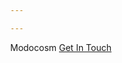 ```yaml
---

---
```

<html>
	<head>
		<title>Modocosm</title>
		<meta charset="utf-8"/>
		<meta name="robots" content="noindex"/>
		<meta name="viewport" content="width=device-width, initial-scale=1.0">
		<link rel="icon" href="avicon.ico?" type="image/x-icon">
		<link rel="https://cdnjs.cloudflare.com/ajax/libs/lato-font/3.0.0/css/lato-font.min.css">
		<script src = "https://cdnjs.cloudflare.com/ajax/libs/jquery/3.5.1/jquery.min.js"></script>
		<script src = "https://kit.fontawesome.com/10c920175f.js"></script>
		<link rel="stylesheet" href="styles/normalize.css?ver=0.0.1">
		<link rel="stylesheet" href="styles/core.css?ver=0.0.1">
		<link rel="stylesheet" href="styles/style.css?ver=0.0.2">
	</head>
	<body>
		<section class="nopad navigation">
			<mc-container>
				<mc-flex class="flex v-center">
					<mc-logo class="flex v-center">
						Modocosm
					</mc-logo>
					<mc-btn class="flex v-center">
						<a href="https://airtable.com/shr7eFiGikGmuNdsu/">Get In Touch</a>
					</mc-btn>
				</mc-flex>
			</mc-container>
		</section>
		<section class="nopad navigation-filler"></section>
		<section class="nopad hero">
			<style>
				:root {
					--float-shadow:drop-shadow(2px 2px 4px var(--color-body-muted));
					--float-shadow-alt:drop-shadow(2px 5px 8px var(--color-body-muted));
				}
				html,body {
					max-width:100%;
				}
				mc-container {
					display:block;
				}
				mc-hero {
					position:relative;
					height:60vh;
					min-height: 100vh;
					display: inline-block;
					width: 100%;
					overflow: hidden;
					padding-bottom:50px;
				}
				mc-hero .content {
					position:absolute;
					bottom:-36px;
					width:100%;
					text-align: Center;
				}
				mc-hero img.float {
					position:absolute;
					min-width:unset;
					filter:var(--float-shadow);
					animation:float 6s ease-in-out infinite;
					animation-direction: alternate;
				}
				mc-hero img.float.left {
					left:15%;
					width:20%;
					max-width:20%;
					top:30%;
					transform:rotate(15deg);
					animation-name:float3;
				}
				mc-hero img.float.center {
					width:60%;
					max-width:60%;
					left:30%;
					top:-5%;
				}
				mc-hero img.float.right {
					right:15%;
					top:25%;
					transform:rotate(-35deg);
					animation-name:float2;
				}
				@keyframes float {
					0% {
						filter:var(--float-shadow);
						transform: translatey(0px);
					}
					50% {
						filter:var(--float-shadow-alt);
						transform: translatey(-20px);
					}
					100% {
						filter:var(--float-shadow);
						transform: translatey(0px);
					}
				}
				@keyframes float2 {
					0% {
						filter:var(--float-shadow);
						transform: translatey(0px) rotate(-35deg);
					}
					50% {
						filter:var(--float-shadow-alt);
						transform: translatey(-20px) rotate(-25deg);
					}
					100% {
						filter:var(--float-shadow);
						transform: translatey(0px) rotate(-35deg);
					}
				}
				@keyframes float3 {
					0% {
						filter:var(--float-shadow);
						transform: translatey(0px) rotate(15deg);
					}
					50% {
						filter:var(--float-shadow-alt);
						transform: translatey(-20px) rotate(20deg);
					}
					100% {
						filter:var(--float-shadow);
						transform: translatey(0px) rotate(15deg);
					}
				}
				@keyframes float4 {
					0% {

						transform: translatey(0px) rotate(15deg);
					}
					50% {

						transform: translatey(-20px) rotate(20deg);
					}
					100% {

						transform: translatey(0px) rotate(15deg);
					}
				}

			</style>
			<mc-container>
				<mc-hero>
					<img class = "left float" src ="images/phone 600.png">
					<img class = "center float desktop" src="images/laptop2 1200.png" />
					<img class = "right float" src="images/Moto@2x.png">
					<div class = "content">
						<h1>We Build Stellar Brands.</h1>
						<p>Modocosm helps brands and business take off.</p>
					</div>
				</mc-hero>
			</mc-container>
		</section>
		<section class="feature feature-left">
			<style>
				.anim img {
					animation:float4 20s ease-in-out infinite;
				}
				.relative {
					position: relative;
				}
				.absolute {
					position: absolute;
					left:0;
					top:20%;
				}
				.anim img.moto, img.ill {
					animation:float 8s ease-in-out infinite;
					filter:var(--float-shadow);
				}
				.anim img.ill {
					opacity:0.7;
				}
				.anim img.moto {
					top:35%;
					width:30%;
					animation-delay:700ms;
					animation-duration:8s;
					left:30%;
				}
			</style>
			<mc-container>
				<mc-feature>
					<mc-content class = "relative anim">
						<img class = "relative" src="images/illustration1-07.png" />
						<img class = "absolute moto" src="images/illustration1-2-moto@2x.png" />
						<img class = "absolute ill" src="images/illustration1-3-bg@2x.png" />
					</mc-content>
					<mc-content>
						<h2>Reach new heights.</h2>
						<p>We help brands and businesses solve their greatest marketing problems. Whether you need brand development, digital marketing, a custom  coded website, or content creation - we can help.</p>
					</mc-content>
				</mc-feature>
			</mc-container>
		</section>
		<section class="bg-alt features center">
			<style>
				.center p, .center h2, .center i, .center mc-col {
					text-align: center;
				}
				i {
					font-size:128px;
					color:#CECFDB;
					fill:#CECFDB;
					stroke:#CECFDB;
					font-family: Font Awesome 6 Pro;
				}
				.bg-alt.features mc-col {
					transition:150ms;
				}
				.bg-alt.features mc-col:hover {
					background-color:#F5F5F9;
				}
			</style>
			<mc-container>
				<mc-features>
					<mc-row col-default="3">
						<mc-col s="12" ms="6" lg="4">
							<i class="fa-solid fa-paintbrush-pencil"></i>
							<h2>Branding & Creative</h2>
							<p>Tell your story to the people who mater most. Carefully crafted creative that reflects your deep understanding of your target audience's values in order to build meaningful customer connections.</p>
						</mc-col>
						<mc-col s="12" ms="6" lg="4">
							<i class="fa-solid fa-rectangle-ad"></i>
							<h2>Advertising & Marketing</h2>
							<p>Make new friends and fans through targeted outreach and inbound marketing. Sophisticated marketing strategies that deliver impact and growth. </p>
						</mc-col>
						<mc-col s="12" ms="6" lg="4">
							<i class="fa-solid fa-browser"></i>
							<h2>Web Design & Development</h2>
							<p>Professional website design and development. No templates, themes, or shortcuts taken. Each website is designed based on your brand’s guidelines, and custom coded.</p>
						</mc-col>
					</mc-row>
				</mc-features>
			</mc-container>
		</section>
		<section class="feature text-bottom">
			<style>
				.special {
					position:relative;
					margin:auto;
					margin-bottom:-24px;

				}
				.special img {
					animation:float 8s ease-in-out infinite;
					filter:var(--float-shadow);
				}
				.moto {
					max-width:40%;
					left:30%;
					top:-25%;
					animation-delay:600ms;
				}
				.sparkles {
					top:-40%;
					animation-delay:1200ms;
				}
			</style>
			<mc-container>
				<mc-feature>
					<mc-content>
						<h2>Let's launch<br> something special</h2>
						<p>We are a collective of industry professionals who know how to craft creative strategies, persuasive communications, and digital experiences in order to grow brands and businesses.</p>
						<p>Our leadership team is composed of three industry experts: Kelly Groglio, Marty Ellery, and William Cowen. We each offer different expertise and perspectives that when combined creates a holistic marketing strategy.  With well over a decade of industry experience and our mixed background of agency, in-house and consultancy experience you can trust we understand your marketing needs and goals. Together, with you, we can create something stellar.</p>
					</mc-content>
					<mc-content class = "special">
						<img class = "relative ball" src="images/illustation2-1-planet@2x.png" />
						<img class = "absolute moto" src="images/illustation2-2-moto@2x.png" />
						<img class = "absolute sparkles" src="images/illustation2-3-notifications@2x.png" />
					</mc-content>
				</mc-feature>
			</mc-container>
		</section>
		<section class="bg-alt features">
			<style>
				.profile {
					position: relative;
					background-color: var(--color-bg-alt);
					perspective: 1000px;
					width:100% !important;
					height:auto !important;
					aspect-ratio:1;
					padding:15%;
					margin-bottom:-5%;
				}
				.flip {
					position: relative;
					width: 100%;
					height: 100%;
					text-align: center;
					transition: transform 0.6s;
					transform-style: preserve-3d;
				}
				.profile:hover .flip {
					transform: rotateY(180deg);
				}
				.profile img {
					max-width:unset;
					min-width:unset;
				}
				.profile img:nth-of-type(1),.profile img:nth-of-type(2) {
					position: absolute;
					width: 100%;
					height: 100%;
					-webkit-backface-visibility: hidden;
					backface-visibility: hidden;
					display:block;
				}
				.profile img:nth-of-type(2) {
					transform: rotateY(180deg) translateX(0px);
					transform-origin: center center;
					border-radius:0px;
				}
			</style>
			<mc-container>
				<mc-features>
					<mc-row col-default="3">
						<mc-col s="12" ms="6" lg="4">
							<div class = "profile"><div class = "flip"><img src="https://pbs.twimg.com/profile_images/605140374554701824/0FIZ6qF7_400x400.jpg" /><img src = "images/Moto headshots-02.png"></div></div>
							<h2>Marketing & Creative</h2>
							<p>Kelly is both a marketer and a creative. She has been working in the industry for over a decade and has led creative teams. As a marketer she believes in crafting holistic strategies and as a creative she provide leadership and direction to the production and execution process. </p>
						</mc-col>
						<mc-col s="12" ms="6" lg="4">
							<div class = "profile"><div class = "flip"><img src="https://www.nelsonschmidt.com/wp-content/uploads/headshot_marty-1.jpg" /><img src ="images/Moto headshots-03.png"></div></div>
							<h2>Strategic Communications</h2>
							<p>Marty is a veteran strategic  communications professional. She has led public relation departments and has crafted brand messaging for numerous companies. Her mastery of words and communications enables her to help businesses tell their story to their target audiences.</p>
						</mc-col>
						<mc-col s="12" ms="6" lg="4">
							<div class = "profile"><div class = "flip"><img src="https://windailysports.com/wp-content/uploads/2020/06/21273457_10213889004480326_8917962074572070566_o.jpg" /><img src ="images/Moto headshots-01.png"></div></div>
							<h2>Technology & Development</h2>
							<p>William lives and breaths all things digital. He has led development teams for game development companies, startups, and large established businesses. As a coder and developer himself he knows how to engineer scalable technical solutions, such as: websites, digital experiences, apps, etc.</p>
						</mc-col>
					</mc-row>
				</mc-features>
			</mc-container>
		</section>
		<section class="cta">
			<mc-container>
				<div class = "cta-cont">
					<h1 style="">How can we help you?</h1>
					{/*<!---<select name="services" id="service-select">
					<option value="">Please Select Service</option>
					<option value="web">Website 
						Design & Development</option>
						<option value="brand">Branding & Creative</option>
						<option value="ads">Advertising & Marketing</option>
					</select>--->*/}
				</div>
			</mc-container>
		</section>
		{/*<!---<section class = "selected alt">
			<mc-container>
				<div id = "web" class = "feature">
					<mc-feature>
						<mc-content>
							<h2>Website<br>
								Design & Development</h2>
								<p>We guarantee, every website 
									we craft includes the following:</p>
								</mc-content>
								<img src="https://modocosm.com/images/screens.png">
							</mc-feature>
							<mc-features>
								<mc-row col-default="3">
									<mc-col s="12" ms="6" lg="3">
										<img class="svg" src="https://assets.codepen.io/2582751/mobile-alt-solid.svg" />
										<h2>Responsive</h2>
										<p>Every website we create is responsive and works across all devices. We guarantee your site looks good and is easy to use no matter what device your visitors are viewing from.</p>
									</mc-col>
									<mc-col s="12" ms="6" lg="3">
										<img class="svg" src="https://assets.codepen.io/2582751/clipboard-check-solid.svg" />
										<h2>Fast Load Speed</h2>
										<p>We built our sites to be lean mean fast loading machines. By writing succinct code, optimizing images, reducing plug-in dependency we are able to engineer sites that load within seconds.</p>
									</mc-col>
									<mc-col s="12" ms="6" lg="3">
										<img class="svg" src="https://assets.codepen.io/2582751/columns-solid.svg" />
										<h2>Easy to Update CMS</h2>
										<p>We build each site with a Content Management System (CMS) so you can make changes to your site via a dashboard. Our CMS, is the industry leader, over 70% of websites are built on it.</p>
									</mc-col>
									<mc-col s="12" ms="6" lg="3">
										<img class="svg" src="https://assets.codepen.io/2582751/chart-bar-solid.svg" />
										<h2>Google Analytics</h2>
										<p>Google Analytics is integrated into each site we make. This allows you to collect data on website performance and visitor behavior. With this data you can make smarter data-driven decisions.</p>
									</mc-col>
									<a class ="started" href="https://airtable.com/shr7eFiGikGmuNdsu">Lets Get Started</a>
								</mc-row>
							</mc-features>
						</div>
					</mc-container>
				</section>--->*/}
		<section id="footer" class="footer">
			<mc-container>
				<div class = "footer-cont">
					<div class = "content">
						<h1>Modocosm</h1>
						<h4>a digital marketing shop</h4>
					</div>
					<p>All Rights Reserved 2022©</p>
				</div>
			</mc-container>
		</section>
	</body>
	<script>
		$("mc-ac-btn").click(function () {
			$("mc-expand").removeClass("active");
			$("mc-ac-btn").removeClass("active");
		});

		var acc = document.getElementsByTagName("mc-ac-btn");
		var i;

		for (i = 0; i < acc.length; i++) {
			acc[i].addEventListener("click", function () {
				this.classList.toggle("active");
				var panel = this.nextElementSibling;
				if (panel.style.display === "block") {
					panel.classList.toggle("active");
				} else {
					panel.classList.toggle("active");
				}
			});
		}

		$("mc-burger").click(function () {
			$("mc-nav").toggleClass("active");
			$("mc-burger i:nth-child(1)").toggle();
			$("mc-burger i:nth-child(2)").toggle();
		});

		/*
                * Replace all SVG images with inline SVG
                */
		document.querySelectorAll("img.svg").forEach(function (img) {
			var imgID = img.id;
			var imgClass = img.className;
			var imgURL = img.src;

			fetch(imgURL)
				.then(function (response) {
				return response.text();
			})
				.then(function (text) {
				var parser = new DOMParser();
				var xmlDoc = parser.parseFromString(text, "text/xml");

				// Get the SVG tag, ignore the rest
				var svg = xmlDoc.getElementsByTagName("svg")[0];

				// Add replaced image's ID to the new SVG
				if (typeof imgID !== "undefined") {
					svg.setAttribute("id", imgID);
				}
				// Add replaced image's classes to the new SVG
				if (typeof imgClass !== "undefined") {
					svg.setAttribute("class", imgClass + " replaced-svg");
				}

				// Remove any invalid XML tags as per http://validator.w3.org
				svg.removeAttribute("xmlns:a");

				// Check if the viewport is set, if the viewport is not set the SVG wont't scale.
				if (
					!svg.getAttribute("viewBox") &&
					svg.getAttribute("height") &&
					svg.getAttribute("width")
				) {
					svg.setAttribute(
						"viewBox",
						"0 0 " +
						svg.getAttribute("height") +
						" " +
						svg.getAttribute("width")
					);
				}

				// Replace image with new SVG
				img.parentNode.replaceChild(svg, img);
			});
		});
		$(function() {    // Makes sure the code contained doesn't run until
			//     all the DOM elements have loaded

			$('#service-select').change(function(){
				$('.selected .feature').hide();
				$('#' + $(this).val()).show();
			});

		});
	</script>
	<style>
		@media (max-width:1920px) {
			mc-hero .content {
				margin-top:40px;
			}

		}
		@media (max-width:992px) {
			.profile {
				height:400px;
				width:400px;
				margin:auto;
			}
			.special {
				display:flex;
				flex-direction:column;
				margin-top:300px;
			}
			.anim {
				display:flex;
				flex-direction: column;
			}
			mc-hero {
				height:30vh;
				min-height:unset;
			}
			mc-hero .content {
				margin-top:10% !important;
				bottom: unset;
				margin:auto;
			}
			mc-hero img.float.right {
				width:10%;
			}
			mc-hero img.float.left{
				left:30%;
			}
			mc-hero img.float.center {
				left:45%;
			}
		}
	</style>
</html>
